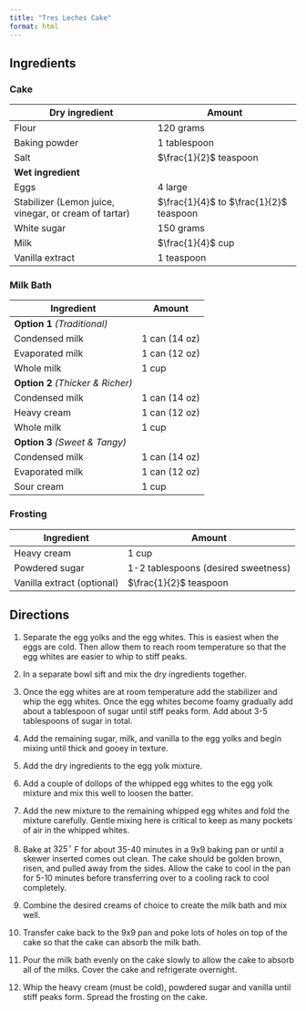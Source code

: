 ```yaml
---
title: "Tres Leches Cake"
format: html
---
```


## Ingredients

### Cake

| Dry ingredient | Amount |
|---|---|
| Flour | 120 grams |
| Baking powder | 1 tablespoon |
| Salt | $\frac{1}{2}$ teaspoon |
| **Wet ingredient** | |
| Eggs | 4 large | 
| Stabilizer (Lemon juice, vinegar, or cream of tartar) | $\frac{1}{4}$ to $\frac{1}{2}$ teaspoon |
| White sugar | 150 grams |
| Milk | $\frac{1}{4}$ cup |
| Vanilla extract | 1 teaspoon |

### Milk Bath

| Ingredient | Amount |
|---|---|
| **Option 1** *(Traditional)* | |
| Condensed milk | 1 can (14 oz) |
| Evaporated milk | 1 can (12 oz) |
| Whole milk | 1 cup |
| **Option 2** *(Thicker & Richer)* | |
| Condensed milk | 1 can (14 oz) |
| Heavy cream | 1 can (12 oz) |
| Whole milk | 1 cup |
| **Option 3** *(Sweet & Tangy)*| |
| Condensed milk | 1 can (14 oz) |
| Evaporated milk | 1 can (12 oz) |
| Sour cream | 1 cup |


### Frosting

| Ingredient | Amount |
|---|---|
| Heavy cream | 1 cup |
| Powdered sugar | 1-2 tablespoons (desired sweetness) |
| Vanilla extract (optional) | $\frac{1}{2}$ teaspoon | 

## Directions 

1. Separate the egg yolks and the egg whites. This is easiest when the eggs are cold. Then allow them to reach room temperature so that the egg whites are  easier to whip to stiff peaks. 

2. In a separate bowl sift and mix the dry ingredients together.

3. Once the egg whites are at room temperature add the stabilizer and whip the egg whites. Once the egg whites become foamy gradually add about a tablespoon of sugar until stiff peaks form. Add about 3-5 tablespoons of sugar in total.

4. Add the remaining sugar, milk, and vanilla to the egg yolks and begin mixing until thick and gooey in texture.

5. Add the dry ingredients to the egg yolk mixture. 

6. Add a couple of dollops of the whipped egg whites to the egg yolk mixture and mix this well to loosen the batter. 

7. Add the new mixture to the remaining whipped egg whites and fold the mixture carefully. Gentle mixing here is critical to keep as many pockets of air in the whipped whites.

8. Bake at $325 ^\circ$ F for about 35-40 minutes in a 9x9 baking pan or until a skewer inserted comes out clean. The cake should be golden brown, risen, and pulled away from the sides. Allow the cake to cool in the pan for 5-10 minutes before transferring over to a cooling rack to cool completely.

9. Combine the desired creams of choice to create the milk bath and mix well. 

10. Transfer cake back to the 9x9 pan and poke lots of holes on top of the cake so that the cake can absorb the milk bath.

11. Pour the milk bath evenly on the cake slowly to allow the cake to absorb all of the milks. Cover the cake and refrigerate overnight. 

12. Whip the heavy cream (must be cold), powdered sugar and vanilla until stiff peaks form. Spread the frosting on the cake.